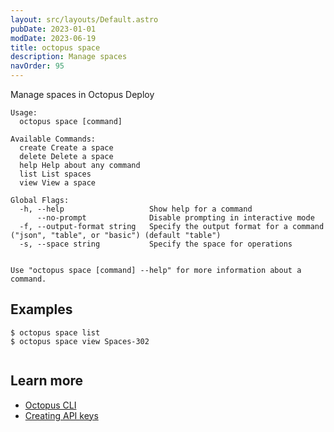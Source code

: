 ```yaml
---
layout: src/layouts/Default.astro
pubDate: 2023-01-01
modDate: 2023-06-19
title: octopus space
description: Manage spaces
navOrder: 95
---
```


Manage spaces in Octopus Deploy

```
Usage:
  octopus space [command]

Available Commands:
  create Create a space
  delete Delete a space
  help Help about any command
  list List spaces
  view View a space

Global Flags:
  -h, --help                   Show help for a command
      --no-prompt              Disable prompting in interactive mode
  -f, --output-format string   Specify the output format for a command ("json", "table", or "basic") (default "table")
  -s, --space string           Specify the space for operations


Use "octopus space [command] --help" for more information about a command.
```

## Examples

<SamplesInstance />

```
$ octopus space list
$ octopus space view Spaces-302


```

## Learn more

- [Octopus CLI](/docs/octopus-rest-api/cli)
- [Creating API keys](/docs/octopus-rest-api/how-to-create-an-api-key)